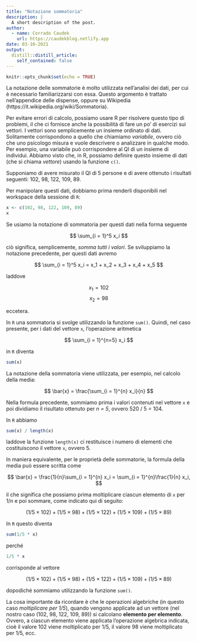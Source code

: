 ```yaml
---
title: "Notazione sommatoria"
description: |
  A short description of the post.
author:
  - name: Corrado Caudek
    url: https://caudekblog.netlify.app
date: 03-10-2021
output:
  distill::distill_article:
    self_contained: false
---
```



```r
knitr::opts_chunk$set(echo = TRUE)
```

La notazione delle sommatorie è molto utilizzata nell'analisi dei dati, per cui è necessario familiarizzarsi con essa.
Questo argomento è trattato nell'appendice delle dispense, oppure su Wikipedia (https://it.wikipedia.org/wiki/Sommatoria).

Per evitare errori di calcolo, possiamo usare R per risolvere questo tipo di problemi, il che ci fornisce anche la possibilità di fare un po' di esercizi sui vettori.
I vettori sono semplicemente un insieme ordinato di dati.
Solitamente corrispondono a quello che chiamiamo *variabile*, ovvero ciò che uno psicologo misura e vuole descrivere o analizzare in qualche modo.
Per esempio, una variabile può corrispondere al QI di un insieme di individui.
Abbiamo visto che, in R, possiamo definire questo insieme di dati (che si chiama *vettore*) usando la funzione `c()`.

Supponiamo di avere misurato il QI di 5 persone e di avere ottenuto i risultati seguenti: 102, 98, 122, 109, 89.

Per manipolare questi dati, dobbiamo prima renderli disponibili nel workspace della sessione di `R`:

```r
x <- c(102, 98, 122, 109, 89)
x
```

Se usiamo la notazione di sommatoria per questi dati nella forma seguente

$$
\sum_{i = 1}^5 x_i
$$

ciò significa, semplicemente, *somma tutti i valori*. Se sviluppiamo la notazione precedente, per questi dati avremo

$$
\sum_{i = 1}^5 x_i = x_1 + x_2 + x_3 + x_4 + x_5
$$

laddove 

$$
x_1 = 102
$$
$$
x_2 = 98
$$

eccetera.

In `R` una sommatoria si svolge utilizzando la funzione `sum()`.  Quindi, nel caso presente, per i dati del vettore `x`, l'operazione aritmetica

$$
\sum_{i = 1}^{n=5} x_i
$$

in `R` diventa

```r
sum(x)
```

La notazione della sommatoria viene utilizzata, per esempio, nel calcolo della media:

$$
\bar{x} = \frac{\sum_{i = 1}^{n} x_i}{n}
$$

Nella formula precedente, sommiamo prima i valori contenuti nel vettore `x` e poi dividiamo il risultato ottenuto per *n = 5*, ovvero 520 / 5 = 104.

In `R` abbiamo

```r
sum(x) / length(x)
```

laddove la funzione `length(x)` ci restituisce i numero di elementi che costituiscono il vettore `x`, ovvero 5.

In maniera equivalente, per le proprietà delle sommatorie, la formula della media può essere scritta come

$$
\bar{x} = \frac{1}{n}\sum_{i = 1}^{n} x_i = \sum_{i = 1}^{n}\frac{1}{n} x_i,
$$

il che significa che possiamo prima moltiplicare ciascun elemento di `x` per 1/n e poi sommare, come indicato qui di seguito:

$$
(1/5 \times 102) + (1/5 \times 98) + (1/5 \times  122) + (1/5 \times  109) + (1/5 \times  89)
$$

In `R` questo diventa

```r
sum(1/5 * x)
```

perché 

```r
1/5 * x
```

corrisponde al vettore

$$
(1/5 \times 102) + (1/5 \times 98) + (1/5 \times  122) + (1/5 \times  109) + (1/5 \times  89)
$$

dopodiché sommiamo utilizzando la funzione `sum()`.

La cosa importante da ricordare è che le operazioni algebriche (in questo caso *moltiplicare per 1/5*), quando vengono applicate ad un vettore (nel nostro caso (102, 98, 122, 109, 89)) si calcolano __elemento per elemento__. Ovvero, a ciascun elemento viene applicata l'operazione algebrica indicata, cioè il valore 102 viene moltiplicato per 1/5, il valore 98 viene moltiplicato per 1/5, ecc.

